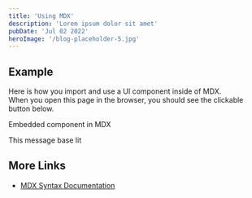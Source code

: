 ```yaml
---
title: 'Using MDX'
description: 'Lorem ipsum dolor sit amet'
pubDate: 'Jul 02 2022'
heroImage: '/blog-placeholder-5.jpg'
---
```


## Example

Here is how you import and use a UI component inside of MDX.  
When you open this page in the browser, you should see the clickable button below.


<HeaderLink href="#" onclick="alert('clicked!')">
	Embedded component in MDX
</HeaderLink>



<OneElement>
    <p>This message base lit</p>
  </OneElement>

## More Links

- [MDX Syntax Documentation](https://mdxjs.com/docs/what-is-mdx)
